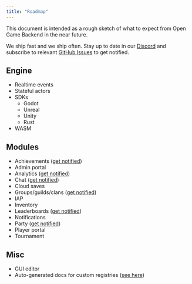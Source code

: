 ```yaml
---
title: "Roadmap"
---
```


<Info>
  This document is intended as a rough sketch of what to expect from Open Game Backend in the near future.

  We ship fast and we ship often. Stay up to date in our [Discord](https://rivet.gg/discord) and subscribe to relevant [GitHub Issues](https://github.com/rivet-gg/opengb-modules/issues) to get notified.
</Info>

## Engine

- Realtime events
- Stateful actors
- SDKs
  - Godot
  - Unreal
  - Unity
  - Rust
- WASM

## Modules

- Achievements ([get notified](https://github.com/rivet-gg/opengb-modules/issues/4))
- Admin portal
- Analytics ([get notified](https://github.com/rivet-gg/opengb-modules/issues/16))
- Chat ([get notified](https://github.com/rivet-gg/opengb-modules/issues/23))
- Cloud saves
- Groups/guilds/clans ([get notified](https://github.com/rivet-gg/opengb-modules/issues/19))
- IAP
- Inventory
- Leaderboards ([get notified](https://github.com/rivet-gg/opengb-modules/issues/3))
- Notifications
- Party ([get notified](https://github.com/rivet-gg/opengb-modules/issues/5))
- Player portal
- Tournament

## Misc

- GUI editor
- Auto-generated docs for custom registries ([see here](https://github.com/rivet-gg/opengb-docs/blob/main/_internal/scripts/generate.ts))

